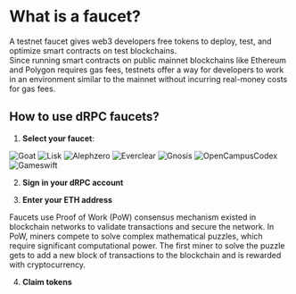 
# What is a faucet?
A testnet faucet gives web3 developers free tokens to deploy, test, and optimize smart contracts on test blockchains. \
Since running smart contracts on public mainnet blockchains like Ethereum and Polygon requires gas fees, testnets offer a way for developers to work in an environment similar to the mainnet without incurring real-money costs for gas fees.

## How to use dRPC faucets?

1. **Select your faucet**:
<Group gap={10} align="center">
<Space h={16} />
<Link href={"https://drpc.org/faucet/goat"} target="_blank">
        <Image
          src={Goat}
          alt="Goat"
          width={210}
          height={210}
        />
      </Link>


<Space h={30} />
<Link href={"https://drpc.org/faucet/lisk"} target="_blank">
        <Image
          src={Lisk}
          alt="Lisk"
          width={210}
          height={210}
        />
      </Link>

<Space h={30} />
<Link href={"https://drpc.org/faucet/alephzero"} target="_blank">
        <Image
          src={Alephzero}
          alt="Alephzero"
          width={210}
          height={210}
        />
      </Link>
    </Group>

<Space h={40} />

<Group gap={10} align="center">
<Link href={"https://drpc.org/faucet/everclear"} target="_blank">
        <Image
          src={Everclear}
          alt="Everclear"
          width={210}
          height={210}
        />
      </Link>
<Link href={"https://drpc.org/faucet/gnosis"} target="_blank">
        <Image
          src={Gnosis}
          alt="Gnosis"
          width={210}
          height={210}
        />
      </Link>

<Link href={"https://drpc.org/faucet/open-campus-codex"} target="_blank">
        <Image
          src={OpenCampusCodex}
          alt="OpenCampusCodex"
          width={210}
          height={210}
        />
      </Link>
    </Group>

<Space h={40} />
<Link href={"https://drpc.org/faucet/gameswift"} target="_blank">
        <Image
          src={Gameswift}
          alt="Gameswift"
          width={210}
          height={210}
        />
      </Link>

2. **Sign in your dRPC account**

3. **Enter your ETH address**

Faucets use Proof of Work (PoW) consensus mechanism existed in blockchain networks to validate transactions and secure the network. In PoW, miners compete to solve complex mathematical puzzles, which require significant computational power. The first miner to solve the puzzle gets to add a new block of transactions to the blockchain and is rewarded with cryptocurrency.

4. **Claim tokens**